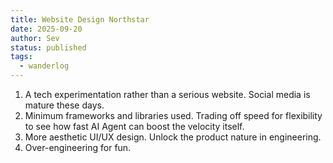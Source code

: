 ```yaml
---
title: Website Design Northstar
date: 2025-09-20
author: Sev
status: published
tags:
  - wanderlog
---
```


1. A tech experimentation rather than a serious website. Social media is mature these days.
2. Minimum frameworks and libraries used. Trading off speed for flexibility to see how fast AI Agent can boost the velocity itself.
3. More aesthetic UI/UX design. Unlock the product nature in engineering.
4. Over-engineering for fun.